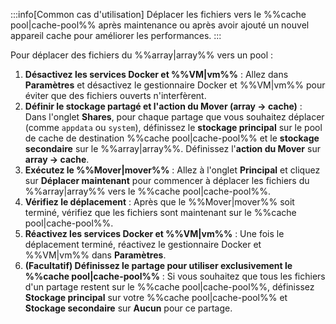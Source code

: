 :::info[Common cas d'utilisation]
Déplacer les fichiers vers le %%cache pool|cache-pool%% après maintenance ou après avoir ajouté un nouvel appareil cache pour améliorer les performances.
:::

Pour déplacer des fichiers du %%array|array%% vers un pool :

1. **Désactivez les services Docker et %%VM|vm%%** : Allez dans **Paramètres** et désactivez le gestionnaire Docker et %%VM|vm%% pour éviter que des fichiers ouverts n'interfèrent.
2. **Définir le stockage partagé et l'action du Mover (array → cache)** : Dans l'onglet **Shares**, pour chaque partage que vous souhaitez déplacer (comme `appdata` ou `system`), définissez le **stockage principal** sur le pool de cache de destination %%cache pool|cache-pool%% et le **stockage secondaire** sur le %%array|array%%. Définissez l'**action du Mover** sur **array → cache**.
3. **Exécutez le %%Mover|mover%%** : Allez à l'onglet **Principal** et cliquez sur **Déplacer maintenant** pour commencer à déplacer les fichiers du %%array|array%% vers le %%cache pool|cache-pool%%.
4. **Vérifiez le déplacement** : Après que le %%Mover|mover%% soit terminé, vérifiez que les fichiers sont maintenant sur le %%cache pool|cache-pool%%.
5. **Réactivez les services Docker et %%VM|vm%%** : Une fois le déplacement terminé, réactivez le gestionnaire Docker et %%VM|vm%% dans **Paramètres**.
6. **(Facultatif) Définissez le partage pour utiliser exclusivement le %%cache pool|cache-pool%%** : Si vous souhaitez que tous les fichiers d'un partage restent sur le %%cache pool|cache-pool%%, définissez **Stockage principal** sur votre %%cache pool|cache-pool%% et **Stockage secondaire** sur **Aucun** pour ce partage.
